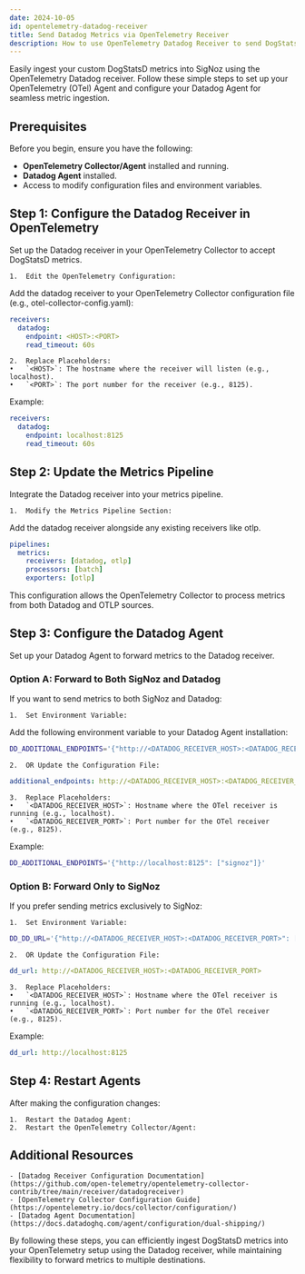 ```yaml
---
date: 2024-10-05
id: opentelemetry-datadog-receiver
title: Send Datadog Metrics via OpenTelemetry Receiver
description: How to use OpenTelemetry Datadog Receiver to send DogStatsD metrics data to SigNoz.
---
```


Easily ingest your custom DogStatsD metrics into SigNoz using the OpenTelemetry Datadog receiver. Follow these simple steps to set up your OpenTelemetry (OTel) Agent and configure your Datadog Agent for seamless metric ingestion.

## Prerequisites

Before you begin, ensure you have the following:

- **OpenTelemetry Collector/Agent** installed and running.
- **Datadog Agent** installed.
- Access to modify configuration files and environment variables.

## Step 1: Configure the Datadog Receiver in OpenTelemetry

Set up the Datadog receiver in your OpenTelemetry Collector to accept DogStatsD metrics.

	1.	Edit the OpenTelemetry Configuration:
Add the datadog receiver to your OpenTelemetry Collector configuration file (e.g., otel-collector-config.yaml):

```yaml
receivers:
  datadog:
    endpoint: <HOST>:<PORT>
    read_timeout: 60s
```

	2.	Replace Placeholders:
	•	`<HOST>`: The hostname where the receiver will listen (e.g., localhost).
	•	`<PORT>`: The port number for the receiver (e.g., 8125).
Example:
```yaml
receivers:
  datadog:
    endpoint: localhost:8125
    read_timeout: 60s
```


## Step 2: Update the Metrics Pipeline

Integrate the Datadog receiver into your metrics pipeline.

	1.	Modify the Metrics Pipeline Section:
Add the datadog receiver alongside any existing receivers like otlp.
```yaml
pipelines:
  metrics:
    receivers: [datadog, otlp]
    processors: [batch]
    exporters: [otlp]
```
This configuration allows the OpenTelemetry Collector to process metrics from both Datadog and OTLP sources.

## Step 3: Configure the Datadog Agent

Set up your Datadog Agent to forward metrics to the Datadog receiver.

### Option A: Forward to Both SigNoz and Datadog

If you want to send metrics to both SigNoz and Datadog:

	1.	Set Environment Variable:
Add the following environment variable to your Datadog Agent installation:
```bash
DD_ADDITIONAL_ENDPOINTS='{"http://<DATADOG_RECEIVER_HOST>:<DATADOG_RECEIVER_PORT>": ["signoz"]}'
```

	2.	OR Update the Configuration File:
```yaml
additional_endpoints: http://<DATADOG_RECEIVER_HOST>:<DATADOG_RECEIVER_PORT>
```

	3.	Replace Placeholders:
	•	`<DATADOG_RECEIVER_HOST>`: Hostname where the OTel receiver is running (e.g., localhost).
	•	`<DATADOG_RECEIVER_PORT>`: Port number for the OTel receiver (e.g., 8125).
Example:
```bash
DD_ADDITIONAL_ENDPOINTS='{"http://localhost:8125": ["signoz"]}'
```


### Option B: Forward Only to SigNoz

If you prefer sending metrics exclusively to SigNoz:

	1.	Set Environment Variable:
```bash
DD_DD_URL='{"http://<DATADOG_RECEIVER_HOST>:<DATADOG_RECEIVER_PORT>": ["datadog-receiver"]}'
```

	2.	OR Update the Configuration File:
```yaml
dd_url: http://<DATADOG_RECEIVER_HOST>:<DATADOG_RECEIVER_PORT>
```

	3.	Replace Placeholders:
	•	`<DATADOG_RECEIVER_HOST>`: Hostname where the OTel receiver is running (e.g., localhost).
	•	`<DATADOG_RECEIVER_PORT>`: Port number for the OTel receiver (e.g., 8125).
Example:
```yaml
dd_url: http://localhost:8125
```


## Step 4: Restart Agents

After making the configuration changes:

	1.	Restart the Datadog Agent:
	2.	Restart the OpenTelemetry Collector/Agent:


## Additional Resources

	- [Datadog Receiver Configuration Documentation](https://github.com/open-telemetry/opentelemetry-collector-contrib/tree/main/receiver/datadogreceiver)
    - [OpenTelemetry Collector Configuration Guide](https://opentelemetry.io/docs/collector/configuration/)
    - [Datadog Agent Documentation](https://docs.datadoghq.com/agent/configuration/dual-shipping/)

By following these steps, you can efficiently ingest DogStatsD metrics into your OpenTelemetry setup using the Datadog receiver, while maintaining flexibility to forward metrics to multiple destinations.